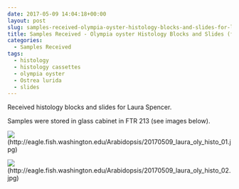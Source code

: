 ```yaml
---
date: 2017-05-09 14:04:18+00:00
layout: post
slug: samples-received-olympia-oyster-histology-blocks-and-slides-for-laura-spencer
title: Samples Received - Olympia oyster Histology Blocks and Slides (for Laura Spencer)
categories:
  - Samples Received
tags:
  - histology
  - histology cassettes
  - olympia oyster
  - Ostrea lurida
  - slides
---
```


Received histology blocks and slides for Laura Spencer.

Samples were stored in glass cabinet in FTR 213 (see images below).

![](https://eagle.fish.washington.edu/Arabidopsis/20170509_laura_oly_histo_01.jpg)(http://eagle.fish.washington.edu/Arabidopsis/20170509_laura_oly_histo_01.jpg)



![](https://eagle.fish.washington.edu/Arabidopsis/20170509_laura_oly_histo_02.jpg)(http://eagle.fish.washington.edu/Arabidopsis/20170509_laura_oly_histo_02.jpg)
